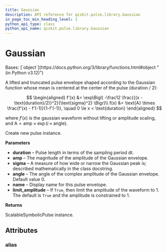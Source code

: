 ```yaml
---
title: Gaussian
description: API reference for qiskit.pulse.library.Gaussian
in_page_toc_min_heading_level: 1
python_api_type: class
python_api_name: qiskit.pulse.library.Gaussian
---
```


# Gaussian

<Class id="qiskit.pulse.library.Gaussian" github="https://github.com/qiskit/qiskit/tree/stable/1.0/qiskit/pulse/library/symbolic_pulses.py" signature="qiskit.pulse.library.Gaussian(duration, amp, sigma, angle=0.0, name=None, limit_amplitude=None)">
  Bases: [`object`](https://docs.python.org/3/library/functions.html#object "(in Python v3.12)")

  A lifted and truncated pulse envelope shaped according to the Gaussian function whose mean is centered at the center of the pulse (duration / 2):

$$
\begin{aligned}
f'(x) &= \exp\Bigl( -\frac12 \frac{{(x - \text{duration}/2)}^2}{\text{sigma}^2} \Bigr)\\
f(x) &= \text{A} \times  \frac{f'(x) - f'(-1)}{1-f'(-1)}, \quad 0 \le x < \text{duration}
\end{aligned}
$$

  where $f'(x)$ is the gaussian waveform without lifting or amplitude scaling, and $\text{A} = \text{amp} \times \exp\left(i\times\text{angle}\right)$.

  Create new pulse instance.

  **Parameters**

  *   **duration** – Pulse length in terms of the sampling period dt.
  *   **amp** – The magnitude of the amplitude of the Gaussian envelope.
  *   **sigma** – A measure of how wide or narrow the Gaussian peak is; described mathematically in the class docstring.
  *   **angle** – The angle of the complex amplitude of the Gaussian envelope. Default value 0.
  *   **name** – Display name for this pulse envelope.
  *   **limit\_amplitude** – If `True`, then limit the amplitude of the waveform to 1. The default is `True` and the amplitude is constrained to 1.

  **Returns**

  ScalableSymbolicPulse instance.

  ## Attributes

  ### alias

  <Attribute id="qiskit.pulse.library.Gaussian.alias" name="alias" attributeValue="= 'Gaussian'" />
</Class>

